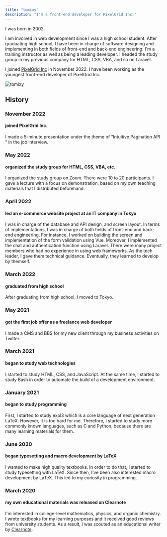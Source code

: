 ```yaml
---
title: "tomixy"
description: "I'm a front-end developer for PixelGrid Inc."
---
```




<Prose>

I was born in 2002.

I am involved in web development since I was a high school student.
After graduating high school, I have been in charge of software designing and implementing in both fields of front-end and back-end engineering.
I'm a training instructor as well as being a leading developer.
I headed the study group in my previous company for HTML, CSS, VBA, and so on Laravel.

I joined [PixelGrid Inc](https://www.pxgrid.com/) in November 2022.
I have been working as the youngest front-end developer of PixelGrid Inc.

<div class="author">
  <Image src={img_tomixy} alt="tomixy" style="max-width: 160px;" />
</div>

## History

### November 2022

#### joined PixelGrid Inc.

I made a 5-minute presentation under the theme of “Intuitive Pagination API ” in the job interview.

### May 2022

#### organized the study group for HTML, CSS, VBA, etc.

I organized the study group on Zoom. There were 10 to 20 participants.
I gave a lecture with a focus on demonstration, based on my own teaching materials that I distributed beforehand.

### April 2022

#### led an e-commerce website project at an IT company in Tokyo

I was in charge of the database and API design, and screen layout.
In terms of implementations, I was in charge of both fields of front-end and back-end engineering. For instance, I worked on building the screen and implementation of the form validation using Vue. Moreover, I implemented the chat and authentication function using Laravel.
There were many project members who had no experience in using web frameworks. As the tech leader, I gave them technical guidance. Eventually, they learned to develop by themself.

### March 2022

#### graduated from high school

After graduating from high school, I moved to Tokyo.

### May 2021

#### got the first job offer as a freelance web developer

I made a CMS and BBS for my new client through my business activities on Twitter.

### March 2021

#### began to study web technologies

I started to study HTML, CSS, and JavaScript.
At the same time, I started to study Bash in order to automate the build of a development environment.

### January 2021

#### began to study programming

First, I started to study expl3 which is a core language of next generation LaTeX. However, it is too hard for me.
Therefore, I started to study more commonly known languages, such as C and Python, because there are many learning materials for them.

### June 2020

#### began typesetting and macro development by LaTeX

I wanted to make high quality textbooks. In order to do that, I started to study typesetting with LaTeX.
Since then, I've been also interested macro development by LaTeX.
This led to my curiosity in programming.

### March 2020

#### my own educational materials was released on Clearnote

I'm interested in college-level mathematics, physics, and organic chemistry.
I wrote textbooks for my learning purposes and it received good reviews from university students.
As a result, I was scouted as an educational writer by [Clearnote](https://www.clearnotebooks.com/ja/authors/2541851).

</Prose>
